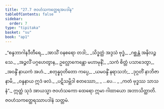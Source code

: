 ```yaml
---
title: "27.7 ဇဝဟံသကတ္ထေရအပဒါန"
tableOfContents: false
sidebar:
  order: 7
type: "tipitaka"
basket: "su"
book: "ap1"
---
```



<DynamicBreadcrumb />

<Division number="26" book="ap1" e="ch" v="20" p="262">

<Paragraph number="3195" type="verses" book="ap1">
_“စန္ဒဘာဂါနဒီတီရေ,_  
_အာသိံ ဝနစရော တဒါ;_  
_သိဒ္ဓတ္ထံ အဒ္ဒသံ ဗုဒ္ဓံ,_  
_ဂစ္ဆန္တံ အနိလဉ္ဇသေ._  

</Paragraph>

</Division>
<Division number="27" book="ap1" e="ch" v="20" p="262">

<Paragraph number="3196" type="verses" book="ap1">
_အဉ္ဇလိံ ပဂ္ဂဟေတွာန,_  
ဥလ္လောကေန္တော မဟာမုနိံ;_  
_သကံ စိတ္တံ ပသာဒေတွာ,_  
_အဝန္ဒိံ နာယကံ အဟံ._  

</Paragraph>

</Division>
<Division number="28" book="ap1" e="ch" v="20" p="263">

<Paragraph number="3197" type="verses" book="ap1">
_စတုန္နဝုတိတော ကပ္ပေ,_  
_ယမဝန္ဒိံ နရာသဘံ;_  
_ဒုဂ္ဂတိံ နာဘိဇာနာမိ,_  
_ဝန္ဒနာယ ဣဒံ ဖလံ._  

</Paragraph>

</Division>
<Division number="29" book="ap1" e="ch" v="20" p="263">

<Paragraph number="3198" type="verses" book="ap1">
_ပဋိသမ္ဘိဒါ စတဿော,_  
_ …ပေ… _  
_ကတံ ဗုဒ္ဓဿ သာသနံ”._  

</Paragraph>

<Paragraph number="3199" book="ap1">
ဣတ္ထံ သုဒံ အာယသ္မာ ဇဝဟံသကော ထေရော ဣမာ ဂါထာယော အဘာသိတ္ထာတိ.

</Paragraph>
</Division>

<Paragraph number="3200" type="center" book="ap1">
ဇဝဟံသကတ္ထေရဿာပဒါနံ သတ္တမံ.
</Paragraph>